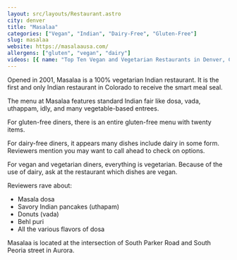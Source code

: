 ```yaml
---
layout: src/layouts/Restaurant.astro
city: denver
title: "Masalaa"
categories: ["Vegan", "Indian", "Dairy-Free", "Gluten-Free"]
slug: masalaa
website: https://masalaausa.com/
allergens: ["gluten", "vegan", "dairy"]
videos: [{ name: "Top Ten Vegan and Vegetarian Restaurants in Denver, Colorado", url: "https://www.youtube.com/watch?v=HobDYv0mynY" }]
---
```


Opened in 2001, Masalaa is a 100% vegetarian Indian restaurant. It is the first and only Indian restaurant in Colorado to receive the smart meal seal.

The menu at Masalaa features standard Indian fair like dosa, vada, uthappam, idly, and many vegetable-based entrees.

For gluten-free diners, there is an entire gluten-free menu with twenty items.

For dairy-free diners, it appears many dishes include dairy in some form. Reviewers mention you may want to call ahead to check on options.

For vegan and vegetarian diners, everything is vegetarian. Because of the use of dairy, ask at the restaurant which dishes are vegan.

Reviewers rave about:
* Masala dosa
* Savory Indian pancakes (uthapam)
* Donuts (vada)
* Behl puri
* All the various flavors of dosa

Masalaa is located at the intersection of South Parker Road and South Peoria street in Aurora.
